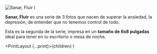 

![Sanar, Fluir I](/prints/sanar-fluir.jpg)

**Sanar, Fluir** es una serie de 3 fotos que nacen de superar la ansiedad, la depresión, de entender que no tenemos control de todo.

Esta es la segunda de la serie, impresa en un **tamaño de 6x8 pulgadas** ideal para tener en tu escritorio o mesa de noche.

  <PrintLayout {...print}>{children}</PrintLayout>
)
